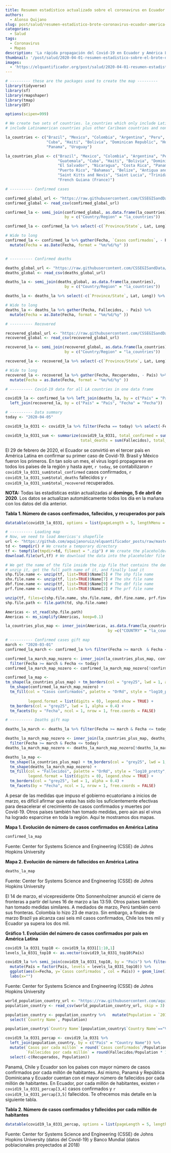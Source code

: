 ```yaml
---
title: Resumen estadístico actualizado sobre el coronavirus en Ecuador y América Latina
authors: 
  - Alonso Quijano
slug: post/salud/resumen-estadistico-brote-coronavirus-ecuador-america-latina.md
categories:
  - Salud
tags:
  - Coronavirus
  - Mapas
description: 'La rápida propagación del Covid-19 en Ecuador y América Latina ya ha afectado a todos los países de la región. Te mostramos un resumen estadístico sobre el brote de coronavirus en Ecuador y América Latina. Hemos incluido tablas, gráficos y mapas para mejor ilustrar cómo nos está afectando esta pandemia.'
thumbnail: '/post/salud/2020-04-01-resumen-estadistico-sobre-el-brote-de-coronavirus-en-ecuador-y-america-latina.png'
images: 
  - 'https://elquantificador.org/post/salud/2020-04-01-resumen-estadistico-sobre-el-brote-de-coronavirus-en-ecuador-y-america-latina.png'
---
```

```r
# --------- these are the packages used to create the map ---------
library(tidyverse)
library(sf)
library(rmapshaper)
library(tmap)
library(DT)

options(scipen=999)
```

```r
# We create two sets of countries. la_countries which only include Latinamercian countries, and la_countries_plus, which
# include Latinamerican countries plus other Caribean countries and non-Spanish speaking countries.

la_countries <- c("Brazil", "Mexico", "Colombia", "Argentina", "Peru", "Venezuela", "Chile", "Ecuador", "Guatemala", 
                  "Cuba", "Haiti", "Bolivia", "Dominican Republic", "Honduras", "Paraguay", "El Salvador", "Nicaragua", "Costa Rica", 
                  "Panama", "Uruguay")

la_countries_plus <- c("Brazil", "Mexico", "Colombia", "Argentina", "Peru", "Venezuela", "Chile", "Ecuador", 
                       "Guatemala", "Cuba", "Haiti", "Bolivia", "Dominican Republic", "Honduras", "Paraguay", 
                       "El Salvador", "Nicaragua", "Costa Rica", "Panama", "Uruguay", "Guyana", "Suriname", 
                       "Puerto Rico", "Bahamas", "Belize", "Antigua and Barbuda", "Barbados", "Jamaica", 
                       "Saint Kitts and Nevis", "Saint Lucia", "Trinidad and Tobago", "Grenanda", "Dominica",
                       "French Guiana (France)")

# ---------- Confirmed cases

confirmed_global_url <- "https://raw.githubusercontent.com/CSSEGISandData/COVID-19/master/csse_covid_19_data/csse_covid_19_time_series/time_series_covid19_confirmed_global.csv"
confirmed_global <- read_csv(confirmed_global_url)

confirmed_la <- semi_join(confirmed_global, as.data.frame(la_countries), 
                          by = c("Country/Region" = "la_countries"))

confirmed_la <- confirmed_la %>% select(-c(`Province/State`, Lat, Long)) %>% rename(País = `Country/Region`)

# Wide to long
confirmed_la <- confirmed_la %>% gather(Fecha, `Casos confirmados`, - País) %>% 
  mutate(Fecha = as.Date(Fecha, format = "%m/%d/%y" ))


# ---------- Confirmed deaths

deaths_global_url <- "https://raw.githubusercontent.com/CSSEGISandData/COVID-19/master/csse_covid_19_data/csse_covid_19_time_series/time_series_covid19_deaths_global.csv"
deaths_global <- read_csv(deaths_global_url)

deaths_la <- semi_join(deaths_global, as.data.frame(la_countries), 
                          by = c("Country/Region" = "la_countries"))

deaths_la <- deaths_la %>% select(-c(`Province/State`, Lat, Long)) %>% rename(País = `Country/Region`)

# Wide to long
deaths_la <- deaths_la %>% gather(Fecha, Fallecidos, - País) %>% 
  mutate(Fecha = as.Date(Fecha, format = "%m/%d/%y" ))

# ---------- Recovered

recovered_global_url <- "https://raw.githubusercontent.com/CSSEGISandData/COVID-19/master/csse_covid_19_data/csse_covid_19_time_series/time_series_covid19_recovered_global.csv"
recovered_global <- read_csv(recovered_global_url)

recovered_la <- semi_join(recovered_global, as.data.frame(la_countries), 
                          by = c("Country/Region" = "la_countries"))

recovered_la <- recovered_la %>% select(-c(`Province/State`, Lat, Long)) %>% rename(País = `Country/Region`)

# Wide to long
recovered_la <- recovered_la %>% gather(Fecha, Recuperados, - País) %>% 
  mutate(Fecha = as.Date(Fecha, format = "%m/%d/%y" )) 

# ---------- Covid-19 data for all LA countries in one data frame

covid19_la <- confirmed_la %>% left_join(deaths_la, by = c("País" = "País", "Fecha" = "Fecha")) %>% 
  left_join(recovered_la, by = c("País" = "País", "Fecha" = "Fecha")) 

# ---------- Data summary
today <- "2020-04-05"

covid19_la_0331 <- covid19_la %>% filter(Fecha == today) %>% select(-Fecha) %>% arrange(desc(`Casos confirmados`))

covid19_la_0331_sum <- summarize(covid19_la_0331, total_confirmed = sum(`Casos confirmados`), 
                                 total_deaths = sum(Fallecidos), total_recovered = sum(Recuperados))
```

El 29 de febrero de 2020, el Ecuador se convirtió en el tercer país en América Latina en confirmar su primer caso de Covid-19. Brasil y México fueron los primeros. En tan solo un mes, el virus logró propagarese en todos los países de la región y hasta ayer, `r today`, se contabilizaron `r covid19_la_0331_sum$total_confirmed` casos confirmados, `r covid19_la_0331_sum$total_deaths` fallecidos y `r covid19_la_0331_sum$total_recovered` recuperados.

**NOTA:** Todas las estadísticas están actualizadas al **domingo, 5 de abril de 2020**. Los datos se actualizan automáticamente todos los día en la mañana con los datos del día anterior.

**Tabla 1. Número de casos confirmados, fallecidos, y recuperados por país**

```r
datatable(covid19_la_0331, options = list(pageLength = 5, lengthMenu = c(5, 10, 15, 20)))
```

```r
# ---------- Loading map
# Now, we need to load Americas's shapefile
url <- "https://github.com/aquijanoruiz/elquantificador_posts/raw/master/salud/2020-04-01-resumen-estadistico-sobre-el-coronavirus-en-ecuador-y-america-latina/americas.zip"
td <- tempdir() # We create a temporary directory
tf <- tempfile(tmpdir=td, fileext = ".zip") # We create the placeholder file
download.file(url,tf) # We download the data into the placeholder file

# We get the name of the file inside the zip file that contains the demographic and economic data, 
# unzip it, get the full path name of it, and finally load it
shp.file.name <- unzip(tf, list=TRUE)$Name[5] # The shp file name
shx.file.name <- unzip(tf, list=TRUE)$Name[7] # The shx file name
dbf.fine.name <- unzip(tf, list=TRUE)$Name[9] # The dbf file name
prf.fine.name <- unzip(tf, list=TRUE)$Name[2] # The prf file name

unzip(tf, files=c(shp.file.name, shx.file.name, dbf.fine.name, prf.fine.name), exdir=td, overwrite=TRUE)
shp.file.path <- file.path(td, shp.file.name)

Americas <- st_read(shp.file.path)
Americas <- ms_simplify(Americas, keep=0.1)

la_countries_plus_map <- inner_join(Americas, as.data.frame(la_countries_plus), 
                                             by =c("COUNTRY" = "la_countries_plus"))

# ---------- Confirmed cases gift map 
march <- "2020-03-01"
confirmed_la_march <- confirmed_la %>% filter(Fecha >= march  & Fecha <= today)

confirmed_la_march_map_nozero <- inner_join(la_countries_plus_map, confirmed_la_march, by = c("COUNTRY" = "País")) %>%
  filter(Fecha >= march & Fecha <= today)
confirmed_la_march_map_nozero <- confirmed_la_march_map_nozero[!confirmed_la_march_map_nozero$`Casos confirmados`==0,]

confirmed_la_map <- 
tm_shape(la_countries_plus_map) + tm_borders(col = "grey25", lwd = 1, alpha = 0.4) +
  tm_shape(confirmed_la_march_map_nozero) +
  tm_fill(col = "Casos confirmados", palette = "OrRd", style = "log10_pretty", 
    
          legend.format = list(digits = 0), legend.show = TRUE) +
  tm_borders(col = "grey25", lwd = 1, alpha = 0.4) +
  tm_facets(by = "Fecha", ncol = 1, nrow = 1, free.coords = FALSE)

# ---------- Deaths gift map 

deaths_la_march <- deaths_la %>% filter(Fecha >= march & Fecha <= today)

deaths_la_march_map_nozero <- inner_join(la_countries_plus_map, deaths_la_march, by = c("COUNTRY" = "País")) %>%
  filter(Fecha >= march & Fecha <= today)
deaths_la_march_map_nozero <- deaths_la_march_map_nozero[!deaths_la_march_map_nozero$Fallecidos==0,]

deaths_la_map <- 
  tm_shape(la_countries_plus_map) + tm_borders(col = "grey25", lwd = 1, alpha = 0.4) +
  tm_shape(deaths_la_march_map_nozero) +
  tm_fill(col = "Fallecidos", palette = "OrRd", style = "log10_pretty", 
          legend.format = list(digits = 0), legend.show = TRUE) +
  tm_borders(col = "grey25", lwd = 1, alpha = 0.4) +
  tm_facets(by = "Fecha", ncol = 1, nrow = 1, free.coords = FALSE)

```

A pesar de las medidas que impuso el gobierno ecuatoriano a inicios de marzo, es difícil afirmar que estas has sido los suficientemente efectivas para desacelerar el crecimiento de casos confirmados y muertes por Covid-19. Otros países también han tomado medidas, pero aún así el virus ha logrado esparcirse en toda la región. Aquí te mostramos dos mapas.

**Mapa 1. Evolución de número de casos confirmados en América Latina**
```r
confirmed_la_map
```
Fuente: Center for Systems Science and Engineering (CSSE) de Johns Hopkins University

**Mapa 2. Evolución de número de fallecidos en América Latina**
```r
deaths_la_map
```
Fuente: Center for Systems Science and Engineering (CSSE) de Johns Hopkins University

El 14 de marzo, el vicepresidente Otto Sonnenholzner anunció el cierre de fronteras a partir del lunes 16 de marzo a las 13:59. Otros países también han tomado medidas similares. A mediados de marzo, Perú también cerró sus fronteras. Colombia lo hizo 23 de marzo. Sin embargo, a finales de marzo Brazil ya alcanza casi seis mil casos confirmados, Chile los tres mil y Ecuador ya supera los dos mil.

**Gráfico 1. Evolución del número de casos confirmados por país en América Latina**

```r
covid19_la_0331_top10 <- covid19_la_0331[1:10,1]
levels_la_0331_top10 <- as.vector(covid19_la_0331_top10$País)

covid19_la %>% semi_join(covid19_la_0331_top10, by = "País") %>% filter(Fecha >= march & Fecha <= today) %>%
  mutate(País = factor(País, levels = levels_la_0331_top10)) %>%
  ggplot(aes(x=Fecha, y=`Casos confirmados`, col = País)) + geom_line() + 
  labs(x="")
```
Fuente: Center for Systems Science and Engineering (CSSE) de Johns Hopkins University

```r
world_population_country_url <- "https://raw.githubusercontent.com/aquijanoruiz/elquantificador_posts/master/salud/2020-04-01-resumen-estadistico-sobre-el-coronavirus-en-ecuador-y-america-latina/wb_population_country.csv"
population_country <- read_csv(world_population_country_url, skip = 3)

population_country <- population_country %>%   mutate(Population = `2018`) %>%
  select(`Country Name`, Population)

population_country$`Country Name`[population_country$`Country Name`=="Venezuela, RB"] <- "Venezuela" # We change the country name of Venezuela

covid19_la_0331_percap <- covid19_la_0331 %>% 
  left_join(population_country, by = c("País" = "Country Name")) %>%
  mutate(`Casos por cada millón` = round(`Casos confirmados`/Population * 1000000,1),
         `Fallecidos por cada millón` = round(Fallecidos/Population * 1000000,1)) %>% 
  select(-c(Recuperados, Population))
```


Panamá, Chile y Ecuador son los países con mayor número de casos confirmados por cada millón de habitantes. Así mismo, Panamá y República Dominicana y Ecuador cuentan con el mayor número de fallecidos por cada millón de habitantes. En Ecuador, por cada millón de habitantes, existen `r covid19_la_0331_percap[3,4]` casos confirmados y `r covid19_la_0331_percap[3,5]` fallecidos. Te ofrecemos más detalle en la siguiente tabla.

**Tabla 2. Número de casos confirmados y fallecidos por cada millón de habitantes**
```r
datatable(covid19_la_0331_percap, options = list(pageLength = 5, lengthMenu = c(5, 10, 15, 20)))
```
Fuente: Center for Systems Science and Engineering (CSSE) de Johns Hopkins University (datos del Covid-19) y Banco Mundial (datos poblacionales proyectados al 2018)